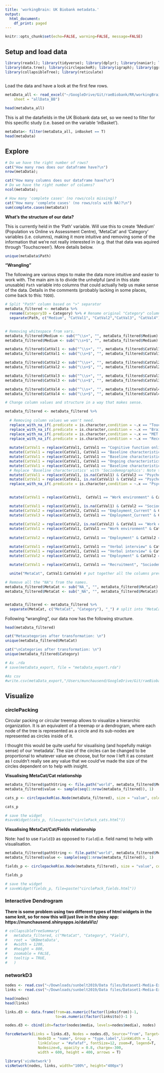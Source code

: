 ```yaml
---
title: 'workingBrain: UK Biobank metadata.'
output:
  html_document:
    df_print: paged
---
```


```r
knitr::opts_chunk$set(echo=FALSE, warning=FALSE, message=FALSE)
```


## Setup and load data

```r
library(readxl); library(tidyverse); library(dplyr); library(naniar); library(ggplot2); library(jsonlite);
library(data.tree); library(circlepackeR); library(igraph); library(ggraph);library(networkD3); library(htmlwidgets);
library(collapsibleTree); library(reticulate)
 
```


Load the data and have a look at the first few rows.
```r
metaData_all <- read_excel("~/GoogleDrive/Git/raeBiobank/RR/workingBrain_dataFields.xlsx", 
    sheet = "allData_BB")

head(metaData_all)
```

This is all the datafields in the UK Biobank data set, so we need to filter for this specific study (i.e. based on the variable 'inBasket').
```r
metaData<- filter(metaData_all, inBasket == T)
head(metaData)
```

## Explore
```r
# Do we have the right number of rows? 
cat("How many rows does our dataframe have?\n")
nrow(metaData); 

cat("How many columns does our dataframe have?\n")
# Do we have the right number of columns?
ncol(metaData); 

# How many 'complete cases' (no rows/cols missing)?
cat("How many 'complete cases' (no rows/cols with NA)?\n")
sum(complete.cases(metaData))
```

**What's the structure of our data?**

This is currently held in the 'Path' variable. Will use this to create 'Medium' (Population vs Online vs Assessment Centre), 'MetaCat' and 'Category' variables (i.e. columns), making it more intuitive and removing some of the information that we're not really interested in (e.g. that that data was aquired through 'Touchscreen'). More details below.
```r
unique(metaData$Path)
```

**"Wrangling"**

The following are various steps to make the data more intuitive and easier to work with. The main aim is to divide the unhelpful (and in this state unusable) `Path` variable into columns that could actually help us make sense of the data. Details in the comments (probably lacking in some places, come back to this: `TODO`).

```r

# Split "Path" column based on ">" separator
metaData_filtered <- metaData %>%
  rename(CategoryID = Category) %>% # Rename original "Category" column to what it actually is, i.e. "CategoryID"
  separate(Path, c("Medium", "CatVal1", "CatVal2","CatVal3", "CatVal4"), ">") # split "Path" column.
  

# Removing whitespace from vars.
metaData_filtered$Medium <- sub("^\\s+", "", metaData_filtered$Medium)
metaData_filtered$Medium <- sub("\\s+$", "", metaData_filtered$Medium)

metaData_filtered$CatVal1 <- sub("^\\s+", "", metaData_filtered$CatVal1)
metaData_filtered$CatVal1 <- sub("\\s+$", "", metaData_filtered$CatVal1)

metaData_filtered$CatVal2 <- sub("^\\s+", "", metaData_filtered$CatVal2)
metaData_filtered$CatVal2 <- sub("\\s+$", "", metaData_filtered$CatVal2)

metaData_filtered$CatVal3 <- sub("^\\s+", "", metaData_filtered$CatVal3)
metaData_filtered$CatVal3 <- sub("\\s+$", "", metaData_filtered$CatVal3)

metaData_filtered$CatVal4 <- sub("^\\s+", "", metaData_filtered$CatVal4)
metaData_filtered$CatVal4 <- sub("\\s+$", "", metaData_filtered$CatVal4)

# Change column values and structure in a way that makes sense.

metaData_filtered <- metaData_filtered %>%
  
  # Removing column values we won't need.
  replace_with_na_if(.predicate = is.character,condition = ~.x == "Touchscreen") %>% # remove "Touchscreen" column value from rows that contain them
  replace_with_na_if(.predicate = is.character,condition = ~.x == "Brain MRI") %>% # remove "Brain MRI" column value from rows that contain them
  replace_with_na_if(.predicate = is.character,condition = ~.x == "MET Scores") %>% # remove "Brain MRI" column value from rows that contain them
  replace_with_na_if(.predicate = is.character,condition = ~.x == "Reception") %>% # remove "Brain MRI" column value from rows that contain them
  
  mutate(CatVal1 = replace(CatVal1, CatVal1 == "Cognitive function online", "Cognitive function")) %>% # Replace 'Cognitive function online' with 'Cognitive function'
  mutate(CatVal1 = replace(CatVal1, CatVal1 == "Baseline characteristics" & is.na(CatVal2), "Sociodemographics_Baseline")) %>%
  mutate(CatVal1 = replace(CatVal1, CatVal1 == "Baseline characteristics" & CatVal2 == "Indices of Multiple Deprivation", "Sociodemographics")) %>%
  mutate(CatVal1 = replace(CatVal1, CatVal1 == "Ongoing characteristics", "Sociodemographics_Ongoing")) %>% # Replace 'Ongoing characteristics' with 'Sociodemographics'
  mutate(CatVal1 = replace(CatVal1, CatVal1 == "Baseline characteristics", "Sociodemographics")) %>% 
  # Replace 'Baseline characteristics' with 'Sociodemographics': Note that this is probably a bad way of doing this. It works for us out of luck (i.e. the spacing of 'Baseline characteristics' in the two separate cases) as we want to do two different things with them but if you want to do anywthing else with the data, this will likely lead to problems.
  mutate(CatVal1 = replace(CatVal1, is.na(CatVal1) & CatVal2 == "Psychosocial factors" & CatVal3 == "Mental health", "Mental health_Other")) %>%
  mutate(CatVal1 = replace(CatVal1, is.na(CatVal1) & CatVal2 == "Psychosocial factors" & CatVal3 == "Social support", "Mental health_Social support")) %>%
  replace_with_na_if(.predicate = is.character,condition = ~.x == "Psychosocial factors") %>%
  

  mutate(CatVal1 = replace(CatVal1,  CatVal1 == "Work environment" & CatVal2 == "Medical information", "Health and medical history")) %>%

  mutate(CatVal1 = replace(CatVal1, is.na(CatVal1) & CatVal2 == "Sociodemographics" & CatVal3 == "Employment", "Employment_Employment: Current")) %>%
  mutate(CatVal2 = replace(CatVal2, CatVal1 == "Employment_Current" & CatVal2 == "Sociodemographics" & CatVal3 == "Employment", "DELETEME")) %>%
  mutate(CatVal3 = replace(CatVal3, CatVal1 == "Employment_Current" & CatVal2 == "DELETEME" & CatVal3 == "Employment", "DELETEME")) %>%
  
  mutate(CatVal2 = replace(CatVal2, is.na(CatVal2) & CatVal1 == "Work environment", "Employment history")) %>% # Get rid of extra NAs that result from 'Work environment'
  mutate(CatVal1 = replace(CatVal1, CatVal1 == "Work environment" & CatVal2 == "Employment history", "Employment")) %>%
  
  mutate(CatVal2 = replace(CatVal2, CatVal1 == "Employment" & CatVal2 == "Employment history", "Employment: History")) %>%

  mutate(CatVal1 = replace(CatVal1, CatVal1 == "Verbal interview" & CatVal2 == "Medical conditions", "Health and medical history")) %>%
  mutate(CatVal1 = replace(CatVal1, CatVal1 == "Verbal interview" & CatVal2 == "Employment", "Employment")) %>%
  mutate(CatVal2 = replace(CatVal2, CatVal1 == "Employment" & CatVal2 == "Employment", "Other")) %>%
  
  mutate(CatVal1 = replace(CatVal1, CatVal1 == "Recruitment", "Sociodemographics_Baseline")) %>%

  unite("MetaCat", CatVal1:CatVal4) # put together all the columns previously split into "MetaCat" column.

# Remove all the "NA"s from the names.
metaData_filtered$MetaCat <- sub("NA_", "", metaData_filtered$MetaCat)
metaData_filtered$MetaCat <- sub("_NA", "", metaData_filtered$MetaCat)  


metaData_filtered <- metaData_filtered %>%
  separate(MetaCat, c("MetaCat", "Category"), "_") # split into "MetaCat" and "Category"

```

Following "wrangling", our data now has the following structure.
```r
head(metaData_filtered)
```

```r
cat("Metacategories after transformation: \n")
unique(metaData_filtered$MetaCat)

cat("\nCategories after transformation: \n")
unique(metaData_filtered$Category)
```

```r
# As .rda
# save(metaData_export, file = "metaData_export.rda")

#As csv
#write.csv(metaData_export,"/Users/munchausend/GoogleDrive/Git/raeBiobank/workingBrain_dataFields 210520.csv", row.names = TRUE)


```


## Visualize

### circlePacking
Circular packing or circular treemap allows to visualize a hierarchic organization. It is an equivalent of a treemap or a dendrogram, where each node of the tree is represented as a circle and its sub-nodes are represented as circles inside of it. \n\n

I thought this would be quite useful for visualising (and hopefully makign sense) of our 'metadata'. The size of the circles can be changed to be proportional to whatever value we choose, but for now I left it as constant as I couldn't really see any value that we could've made the size of the circles dependent on to help with insight.

**Visualising MetaCat/Cat relationship**

```r
metaData_filtered$pathString <- file.path("world", metaData_filtered$MetaCat, metaData_filtered$Category)
metaData_filtered$value <- sample(seq(1:nrow(metaData_filtered)), 1)

cats_p <- circlepackeR(as.Node(metaData_filtered), size = "value", color_min = "rgb(250, 200, 150)", color_max = "rgb(120, 50, 0)")

cats_p

# save the widget
#saveWidget(cats_p, file=paste("circlePack_cats.html"))

```

**Visualising MetaCat/Cat/Fields relationship**

Note: had to use `FieldID` as opposed to `Field`(i.e. field name) to help with visualisation.
```r
metaData_filtered$pathString <- file.path("world", metaData_filtered$MetaCat, metaData_filtered$Category, metaData_filtered$FieldID)
metaData_filtered$value <- sample(seq(1:nrow(metaData_filtered)), 1)

fields_p <- circlepackeR(as.Node(metaData_filtered), size = "value", color_min = "rgb(250, 200, 150)", color_max = "rgb(120, 50, 0)")

fields_p

# save the widget
# saveWidget(fields_p, file=paste("circlePack_fields.html"))
```

### Interactive Dendrogram

**There is some problem using two different types of html widgets in the same knit, so for now this will just live in the shiny app: https://munchausend.shinyapps.io/dataViz/**

```r
# collapsibleTreeSummary(
#   metaData_filtered, c("MetaCat", "Category", "Field"),
#   root = 'UKBmetaData',
#   #width = 1200,
#   #height = 800,
#   zoomable = FALSE,
#   tooltip = TRUE,
#   )

```

### networkD3

```r
nodes <- read.csv("~/Downloads/sunbelt2019/Data files/Dataset1-Media-Example-NODES.csv")
links <- read.csv("~/Downloads/sunbelt2019/Data files/Dataset1-Media-Example-EDGES.csv")
```


```r
head(nodes)
head(links)
```


```r

links.d3 <- data.frame(from=as.numeric(factor(links$from))-1, 
                       to=as.numeric(factor(links$to))-1 )

nodes.d3 <- cbind(idn=factor(nodes$media, levels=nodes$media), nodes) 

```


```r
forceNetwork(Links = links.d3, Nodes = nodes.d3, Source="from", Target="to",
               NodeID = "name", Group = "type.label",linkWidth = 1,
               linkColour = "#afafaf", fontSize=12, zoom=F, legend=T,
               Nodesize=6, opacity = 0.8, charge=-300, 
               width = 600, height = 400, arrows = T)
```



```r
library('visNetwork') 
visNetwork(nodes, links, width="100%", height="400px")
```







